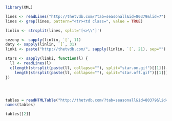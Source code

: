 ```r

library(XML)

lines <- readLines("http://thetvdb.com/?tab=seasonall&id=80379&lid=7")
lines <- grep(lines, pattern="<tr><td class=", value = TRUE)

linlin <- strsplit(lines, split='[<>\\"]')

sezony <- sapply(linlin, `[`, 11)
daty <- sapply(linlin, `[`, 31)
linki <- paste("http://thetvdb.com/", sapply(linlin, `[`, 21), sep="")

stars <- sapply(linki, function(l) {
  ll <- readLines(l)
  c(length(strsplit(paste(ll, collapse=""), split="star.on.gif")[[1]])-4,
    length(strsplit(paste(ll, collapse=""), split="star.off.gif")[[1]])-4)
})




tables = readHTMLTable("http://thetvdb.com/?tab=seasonall&id=80379&lid=7")
names(tables)

tables[[2]] 

```
